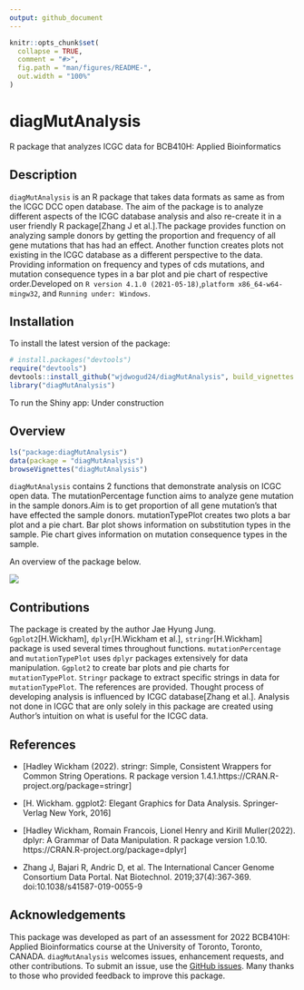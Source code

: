 ```yaml
---
output: github_document
---
```


<!-- README.md is generated from README.Rmd. Please edit that file -->

```r
knitr::opts_chunk$set(
  collapse = TRUE,
  comment = "#>",
  fig.path = "man/figures/README-",
  out.width = "100%"
)
```

# diagMutAnalysis
R package that analyzes ICGC data for BCB410H: Applied Bioinformatics

<!-- badges: start -->
<!-- badges: end -->

## Description
`diagMutAnalysis` is an R package that takes data formats as same as from the ICGC DCC open database. The aim of the package is to analyze different aspects of the ICGC database analysis and also re-create it in a user friendly R package[Zhang J et al.].The package provides function on analyzing sample donors by getting the proportion and frequency of all gene mutations that has had an effect. Another function creates plots not existing in the ICGC database as a different perspective to the data. Providing information on frequency and types of cds mutations, and mutation consequence types in a bar plot and pie chart of respective order.Developed on `R version 4.1.0 (2021-05-18)`,`platform x86_64-w64-mingw32`, and `Running under: Windows`.

## Installation

To install the latest version of the package:

``` r
# install.packages("devtools")
require("devtools")
devtools::install_github("wjdwogud24/diagMutAnalysis", build_vignettes = TRUE)
library("diagMutAnalysis")
```
To run the Shiny app:
Under construction

## Overview
``` r
ls("package:diagMutAnalysis")
data(package = "diagMutAnalysis") 
browseVignettes("diagMutAnalysis")
```
`diagMutAnalysis` contains 2 functions that demonstrate analysis on ICGC open data. The mutationPercentage function aims to analyze gene mutation in the sample donors.Aim is to get proportion of all gene mutation's that have effected the sample donors. mutationTypePlot creates two plots a bar plot and a pie chart. Bar plot shows information on substitution types in the sample. Pie chart gives information on mutation consequence types in the sample.

An overview of the package below.

![](./inst/extdata/Jung_J_A1.png)

## Contributions
The package is created by the author Jae Hyung Jung. `Ggplot2`[H.Wickham], `dplyr`[H.Wickham et al.], `stringr`[H.Wickham] package is used several times throughout functions. `mutationPercentage` and `mutationTypePlot` uses `dplyr` packages extensively for data manipulation. `Ggplot2` to create bar plots and pie charts for `mutationTypePlot`. `Stringr` package to extract specific strings in data for `mutationTypePlot`. The references are provided. Thought process of developing analysis is influenced by ICGC database[Zhang et al.]. Analysis not done in ICGC that are only solely in this package are created using Author's intuition on what is useful for the ICGC data.

## References

* [Hadley Wickham (2022). stringr: Simple, Consistent Wrappers for Common String Operations. R package version 1.4.1.https://CRAN.R-project.org/package=stringr]

* [H. Wickham. ggplot2: Elegant Graphics for Data Analysis. Springer-Verlag New York, 2016]

* [Hadley Wickham, Romain Francois, Lionel Henry and Kirill Muller(2022). dplyr: A Grammar of Data Manipulation. R package version 1.0.10. https://CRAN.R-project.org/package=dplyr]

* Zhang J, Bajari R, Andric D, et al. The International Cancer Genome Consortium Data Portal. Nat Biotechnol. 2019;37(4):367‐369. doi:10.1038/s41587-019-0055-9

## Acknowledgements

This package was developed as part of an assessment for 2022 BCB410H: Applied Bioinformatics course at the University of Toronto, Toronto, CANADA. `diagMutAnalysis` welcomes issues, enhancement requests, and other contributions. To submit an issue, use the [GitHub issues](https://github.com/wjdwogud24/diagMutAnalysis/issues). Many thanks to those who provided feedback to improve this package.


